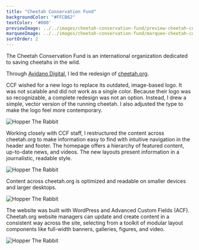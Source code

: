 ```yaml
---
title: "Cheetah Conservation Fund"
backgroundColor: "#FFCB62"
textColor: '#000'
previewImage: ../../images/cheetah-conservation-fund/preview-cheetah-conservation-fund.jpg
marqueeImage: ../../images/cheetah-conservation-fund/marquee-cheetah-conservation-fund.jpg
sortOrder: 2
---
```



<IntroBlock>

The Cheetah Conservation Fund is an international organization dedicated to saving cheetahs in the wild.

</IntroBlock>

<TextBlock>

Through [Avidano Digital](/portfolio/avidano-digital), I led the redesign of [cheetah.org](https://cheetah.org).

</TextBlock>

<LogoRedesign />

<TextBlock>

CCF wished for a new logo to replace its outdated, image-based logo. It was not scalable and did not work as a single color. Because their logo was so recognizable, a complete redesign was not an option. Instead, I drew a simple, vector version of the running cheetah. I also adjusted the type to make the logo feel more contemporary.

</TextBlock>

<FigureSingleBlock>

![Hopper The Rabbit](../../images/cheetah-conservation-fund/grid-desktop-cheetah-conservation-fund-01.jpg)
    
</FigureSingleBlock>

<TextBlock>

Working closely with CCF staff, I restructured the content across cheetah.org to make information easy to find with intuitive navigation in the header and footer. The homepage offers a hierarchy of featured content, up-to-date news, and videos. The new layouts present information in a journalistic, readable style.

</TextBlock>

<FigureSingleBlock>

![Hopper The Rabbit](../../images/cheetah-conservation-fund/grid-mobile-cheetah-conservation-fund.jpg)
    
</FigureSingleBlock>

<TextBlock>

Content across cheetah.org is optimized and readable on smaller devices and larger desktops.

</TextBlock>

<FigureSingleBlock>

![Hopper The Rabbit](../../images/cheetah-conservation-fund/grid-desktop-cheetah-conservation-fund-02.jpg)
    
</FigureSingleBlock>

<TextBlock>

The website was built with WordPress and Advanced Custom Fields (ACF). Cheetah.org website managers can update and create content in a consistent way across the site, selecting from a toolkit of modular layout components like full-width banners, galleries, figures, and video.

</TextBlock>


<FigureSingleBlock boxShadow={true}>

![Hopper The Rabbit](../../images/cheetah-conservation-fund/page-ccf-kids.jpg)
    
</FigureSingleBlock>

<LiveProjectLink linkURL="https://cheetah.org/" />
